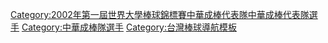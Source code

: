 {{Navbox
|bodyclass=hlist

| name  = 2002年第一屆世界大學棒球錦標賽中華成棒代表隊
| title = [[2002年世界大學棒球錦標賽|<font color="white">2002年第一屆世界大學棒球錦標賽</font>]][[中華成棒隊|<font color="white">中華成棒代表隊</font>]]
| titlestyle = background:navy; color:red;
| groupstyle = background:navy; color:#FFFFFF;
|group1=總教練
|list1= 
*[[陳進財]]（[[文化大學棒球隊|文化]]） 
|group2=教練
|list2= 
*[[葉志仙]]（[[輔仁大學棒球隊|輔仁]]） 
* [[龔榮堂]]（[[國立體育大學棒球隊|國體]]）
|group3= 投手
|list3= 
*[[曾兆豪]]（[[嘉義大學棒球隊|嘉大]]） 
* [[江柏青]]（[[國立體育大學棒球隊|國體]]） 
* [[莊培全]]（[[國立體育大學棒球隊|國體]]） 
* [[杜章偉]]（[[文化大學棒球隊|文化]]） 
* [[莊宏亮]]（[[文化大學棒球隊|文化]]） 
* [[李國慶 (棒球運動員)|李國慶]]（[[文化大學棒球隊|文化]]） 
* [[蔡英峰]]（[[國立臺灣體育學院棒球隊|台體]]） 
* [[潘威倫]]（[[合作金庫棒球隊|合庫]]）
|group4= 捕手
|list4= 
*[[陳克帆]]（[[文化大學棒球隊|文化]]） 
* [[高志綱]]（[[國立臺灣體育學院棒球隊|台體]]）
|group5= 內野手
|list5= 
*[[陳江和]]（[[文化大學棒球隊|文化]]） 
* [[陳鏞基]]（[[國立體育大學棒球隊|國體]]） 
* [[高國慶]]（[[國立臺灣體育學院棒球隊|台體]]） 
* [[高瑋]]（[[台北體院棒球隊|北體]]） 
* [[許國隆]]（[[文化大學棒球隊|文化]]） 
* [[蔡宗佑]]（[[國立臺灣體育學院棒球隊|台體]]） 
* [[林津平]]（[[文化大學棒球隊|文化]]）  
|group6= 外野手
|list6= 
*[[陳元甲]]（[[文化大學棒球隊|文化]]） 
* [[張建銘]]（[[台北體院棒球隊|北體]]） 
* [[周思齊]]（[[輔仁大學棒球隊|輔仁]]） 
* [[陽耀勳]]（[[文化大學棒球隊|文化]]） 
* [[鄭達鴻 (臺灣)|鄭達鴻]]（[[文化大學棒球隊|文化]]） 
}}
<includeonly>[[Category:2002年第一屆世界大學棒球錦標賽中華成棒代表隊中華成棒代表隊選手]][[Category:中華成棒隊選手]]
</includeonly><noinclude>[[Category:台灣棒球導航模板]]</noinclude>